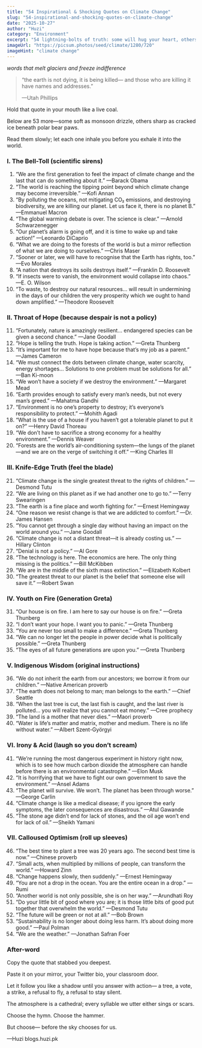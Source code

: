 ```yaml
---
title: "54 Inspirational & Shocking Quotes on Climate Change"
slug: "54-inspirational-and-shocking-quotes-on-climate-change"
date: "2025-10-27"
author: "Huzi"
category: "Environment"
excerpt: "54 lightning-bolts of truth: some will hug your heart, others will burn it—every one is a summons to act before the sky forgets its own name."
imageUrl: "https://picsum.photos/seed/climate/1280/720"
imageHint: "climate change"
---
```


*words that melt glaciers and freeze indifference*

> “the earth is not dying,
> it is being killed—
> and those who are killing it
> have names and addresses.”
>
> —Utah Phillips

Hold that quote in your mouth like a live coal.

Below are 53 more—some soft as monsoon drizzle, others sharp as cracked ice beneath polar bear paws.

Read them slowly; let each one inhale you before you exhale it into the world.

### I. The Bell-Toll (scientific sirens)

1.  “We are the first generation to feel the impact of climate change and the last that can do something about it.” —Barack Obama
2.  “The world is reaching the tipping point beyond which climate change may become irreversible.” —Kofi Annan
3.  “By polluting the oceans, not mitigating CO₂ emissions, and destroying biodiversity, we are killing our planet. Let us face it, there is no planet B.” —Emmanuel Macron
4.  “The global warming debate is over. The science is clear.” —Arnold Schwarzenegger
5.  “Our planet’s alarm is going off, and it is time to wake up and take action!” —Leonardo DiCaprio
6.  “What we are doing to the forests of the world is but a mirror reflection of what we are doing to ourselves.” —Chris Maser
7.  “Sooner or later, we will have to recognise that the Earth has rights, too.” —Evo Morales
8.  “A nation that destroys its soils destroys itself.” —Franklin D. Roosevelt
9.  “If insects were to vanish, the environment would collapse into chaos.” —E. O. Wilson
10. “To waste, to destroy our natural resources… will result in undermining in the days of our children the very prosperity which we ought to hand down amplified.” —Theodore Roosevelt

### II. Throat of Hope (because despair is not a policy)

11. “Fortunately, nature is amazingly resilient… endangered species can be given a second chance.” —Jane Goodall
12. “Hope is telling the truth. Hope is taking action.” —Greta Thunberg
13. “It’s important for me to have hope because that’s my job as a parent.” —James Cameron
14. “We must connect the dots between climate change, water scarcity, energy shortages… Solutions to one problem must be solutions for all.” —Ban Ki-moon
15. “We won’t have a society if we destroy the environment.” —Margaret Mead
16. “Earth provides enough to satisfy every man’s needs, but not every man’s greed.” —Mahatma Gandhi
17. “Environment is no one’s property to destroy; it’s everyone’s responsibility to protect.” —Mohith Agadi
18. “What is the use of a house if you haven’t got a tolerable planet to put it on?” —Henry David Thoreau
19. “We don’t have to sacrifice a strong economy for a healthy environment.” —Dennis Weaver
20. “Forests are the world’s air-conditioning system—the lungs of the planet—and we are on the verge of switching it off.” —King Charles III

### III. Knife-Edge Truth (feel the blade)

21. “Climate change is the single greatest threat to the rights of children.” —Desmond Tutu
22. “We are living on this planet as if we had another one to go to.” —Terry Swearingen
23. “The earth is a fine place and worth fighting for.” —Ernest Hemingway
24. “One reason we resist change is that we are addicted to comfort.” —Dr. James Hansen
25. “You cannot get through a single day without having an impact on the world around you.” —Jane Goodall
26. “Climate change is not a distant threat—it is already costing us.” —Hillary Clinton
27. “Denial is not a policy.” —Al Gore
28. “The technology is here. The economics are here. The only thing missing is the politics.” —Bill McKibben
29. “We are in the middle of the sixth mass extinction.” —Elizabeth Kolbert
30. “The greatest threat to our planet is the belief that someone else will save it.” —Robert Swan

### IV. Youth on Fire (Generation Greta)

31. “Our house is on fire. I am here to say our house is on fire.” —Greta Thunberg
32. “I don’t want your hope. I want you to panic.” —Greta Thunberg
33. “You are never too small to make a difference.” —Greta Thunberg
34. “We can no longer let the people in power decide what is politically possible.” —Greta Thunberg
35. “The eyes of all future generations are upon you.” —Greta Thunberg

### V. Indigenous Wisdom (original instructions)

36. “We do not inherit the earth from our ancestors; we borrow it from our children.” —Native American proverb
37. “The earth does not belong to man; man belongs to the earth.” —Chief Seattle
38. “When the last tree is cut, the last fish is caught, and the last river is polluted… you will realize that you cannot eat money.” —Cree prophecy
39. “The land is a mother that never dies.” —Maori proverb
40. “Water is life’s matter and matrix, mother and medium. There is no life without water.” —Albert Szent-Györgyi

### VI. Irony & Acid (laugh so you don’t scream)

41. “We’re running the most dangerous experiment in history right now, which is to see how much carbon dioxide the atmosphere can handle before there is an environmental catastrophe.” —Elon Musk
42. “It is horrifying that we have to fight our own government to save the environment.” —Ansel Adams
43. “The planet will survive. We won’t. The planet has been through worse.” —George Carlin
44. “Climate change is like a medical disease; if you ignore the early symptoms, the later consequences are disastrous.” —Atul Gawande
45. “The stone age didn’t end for lack of stones, and the oil age won’t end for lack of oil.” —Sheikh Yamani

### VII. Calloused Optimism (roll up sleeves)

46. “The best time to plant a tree was 20 years ago. The second best time is now.” —Chinese proverb
47. “Small acts, when multiplied by millions of people, can transform the world.” —Howard Zinn
48. “Change happens slowly, then suddenly.” —Ernest Hemingway
49. “You are not a drop in the ocean. You are the entire ocean in a drop.” —Rumi
50. “Another world is not only possible, she is on her way.” —Arundhati Roy
51. “Do your little bit of good where you are; it is those little bits of good put together that overwhelm the world.” —Desmond Tutu
52. “The future will be green or not at all.” —Bob Brown
53. “Sustainability is no longer about doing less harm. It’s about doing more good.” —Paul Polman
54. “We are the weather.” —Jonathan Safran Foer

### After-word

Copy the quote that stabbed you deepest.

Paste it on your mirror, your Twitter bio, your classroom door.

Let it follow you like a shadow until you answer with action—
a tree, a vote, a strike, a refusal to fly, a refusal to stay silent.

The atmosphere is a cathedral; every syllable we utter either sings or scars.

Choose the hymn.
Choose the hammer.

But choose—
before the sky chooses for us.

—Huzi
blogs.huzi.pk
